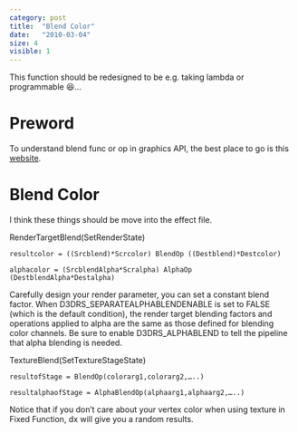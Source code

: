 ```yaml
---
category: post
title:  "Blend Color"
date:   "2010-03-04"
size: 4
visible: 1
---
```


This function should be redesigned to be e.g. taking lambda or programmable 😆...

# Preword
To understand blend func or op in graphics API, the best place to go is this [website](https://www.andersriggelsen.dk/glblendfunc.php).

# Blend Color

I think these things should be move into the effect file.

RenderTargetBlend(SetRenderState)

```
resultcolor = ((Srcblend)*Scrcolor) BlendOp ((Destblend)*Destcolor)

alphacolor = (SrcblendAlpha*Scralpha) AlphaOp (DestblendAlpha*Destalpha)
```

Carefully design your render parameter, you can set a constant blend factor. When D3DRS_SEPARATEALPHABLENDENABLE is set to FALSE (which is the default condition), the render target blending factors and operations applied to alpha are the same as those defined for blending color channels. Be sure to enable D3DRS_ALPHABLEND to tell the pipeline that alpha blending is needed.


TextureBlend(SetTextureStageState)

```
resultofStage = BlendOp(colorarg1,colorarg2,…..)

resultalphaofStage = AlphaBlendOp(alphaarg1,alphaarg2,…..)
```

Notice that if you don’t care about your vertex color when using texture in Fixed Function, dx will give you a random results.


